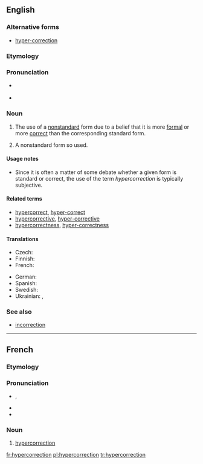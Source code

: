 {{was wotd|2009|August|8}}
==English==
{{wikipedia}}

===Alternative forms===
* [[hyper-correction]]

===Etymology===
{{prefix|hyper|correction}}

===Pronunciation===
* {{a|UK}} {{IPA|/ˌhaɪ.pə.kəˈɹɛk.ʃən/}}
* {{a|US}} {{IPA|/ˌhaɪ.pɚ.kəˈɹɛk.ʃən/}}

===Noun===
{{en-noun}}

# {{linguistics}} The use of a [[nonstandard]] form due to a belief that it is more [[formal]] or more [[correct]] than the corresponding standard form.
# {{linguistics}} A nonstandard form so used.

====Usage notes====
* Since it is often a matter of some debate whether a given form is standard or correct, the use of the term ''hypercorrection'' is typically subjective.

====Related terms====
* [[hypercorrect]], [[hyper-correct]]
* [[hypercorrective]], [[hyper-corrective]]
* [[hypercorrectness]], [[hyper-correctness]]

====Translations====
{{trans-top|use of a nonstandard form}}
* Czech: {{t|cs|hyperkorektnost|f}}
* Finnish: {{t|fi|hyperkorjaus}}
* French: {{t+|fr|hypercorrection|f}}
{{trans-mid}}
* German: {{t+|de|Hyperkorrektur|f}}
* Spanish: {{t|es|ultracorrección|f}}
* Swedish: {{t|sv|hyperkorrektion|c}}
* Ukrainian: {{t|uk|надвиправлення|n|sc=Cyrl}}, {{t|uk|гіперкорекція|f|sc=Cyrl}}
{{trans-bottom}}

===See also===
* [[incorrection]]

----

==French==

===Etymology===
{{prefix|hyper|correction|lang=fr}}

===Pronunciation===
* {{IPA|/i.pɛʁ.kɔ.ʁɛk.sjɔ̃/|lang=fr}}, {{X-SAMPA|/i.pER.kO.REk.sjO~/|lang=fr}}
* {{homophones|hypercorrections|lang=fr}}
* {{hyphenation|hy|per|co|rrec|tion|lang=}}

===Noun===
{{fr-noun|f}}

# [[#English|hypercorrection]]

[[fr:hypercorrection]]
[[pl:hypercorrection]]
[[tr:hypercorrection]]